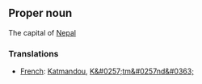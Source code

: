 ==Proper noun==

The capital of [[Nepal]]

===Translations===

*[[French]]: [[Katmandou]], [[K&#0257;tm&#0257nd&#0363;]]